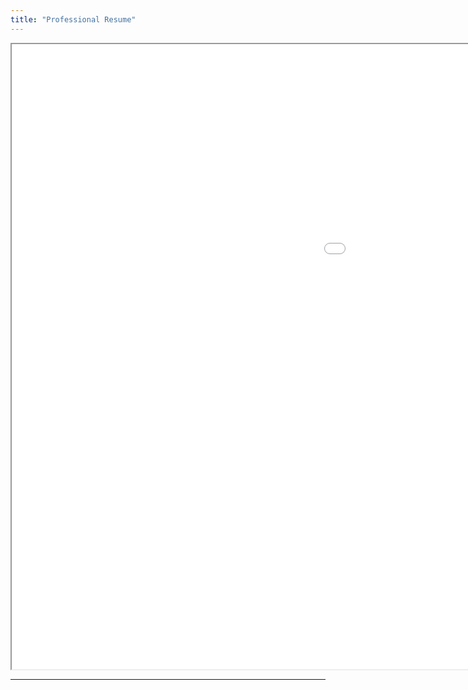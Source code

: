 ```yaml
---
title: "Professional Resume"
---
```


<iframe width="1600" height="1000" src="images/Alaa Alghwiri Academic Resume_Updated_February_25.pdf">

</iframe>

------------------------------------------------------------------------

